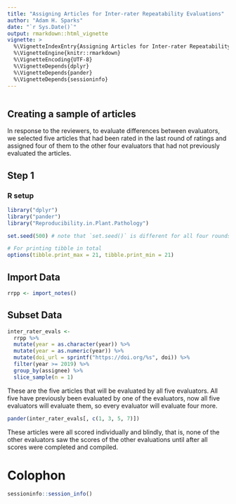 ```yaml
---
title: "Assigning Articles for Inter-rater Repeatability Evaluations"
author: "Adam H. Sparks"
date: "`r Sys.Date()`"
output: rmarkdown::html_vignette
vignette: >
  %\VignetteIndexEntry{Assigning Articles for Inter-rater Repeatability Evaluations}
  %\VignetteEngine{knitr::rmarkdown}
  %\VignetteEncoding{UTF-8}
  %\VignetteDepends{dplyr}
  %\VignetteDepends{pander}
  %\VignetteDepends{sessioninfo}
---
```



```r
```

## Creating a sample of articles

In response to the reviewers, to evaluate differences between evaluators, we selected five articles that had been rated in the last round of ratings and assigned four of them to the other four evaluators that had not previously evaluated the articles.

## Step 1

### R setup

```r
library("dplyr")
library("pander")
library("Reproducibility.in.Plant.Pathology")

set.seed(500) # note that `set.seed()` is different for all four rounds

# For printing tibble in total
options(tibble.print_max = 21, tibble.print_min = 21)
```

## Import Data

```r
rrpp <- import_notes()
```

## Subset Data

```r
inter_rater_evals <-
  rrpp %>%
  mutate(year = as.character(year)) %>%
  mutate(year = as.numeric(year)) %>%
  mutate(doi_url = sprintf("https://doi.org/%s", doi)) %>%
  filter(year >= 2019) %>%
  group_by(assignee) %>%
  slice_sample(n = 1)
```

These are the five articles that will be evaluated by all five evaluators.
All five have previously been evaluated by one of the evaluators, now all five evaluators will evaluate them, so every evaluator will evaluate four more.

```r
pander(inter_rater_evals[, c(1, 3, 5, 7)])
```

These articles were all scored individually and blindly, that is, none of the other evaluators saw the scores of the other evaluations until after all scores were completed and compiled.

# Colophon

```r
sessioninfo::session_info()
```
